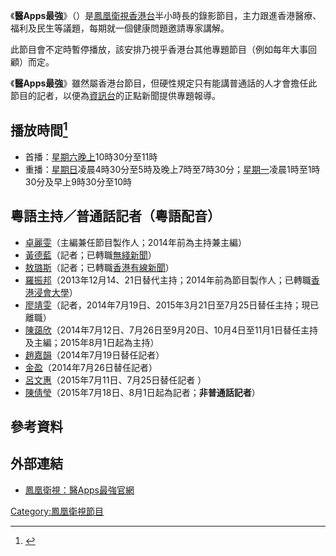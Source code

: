 {{newsrelease|醫Apps最強}}
{{refimprove|time=2014-07-08T12:05:53+00:00}}
{{電視節目信息框
| 名稱       = 醫Apps最強<br>{{lang|en|Medi Apps}}
| 圖片       = 醫Apps最強.png
| 圖說       = 《醫Apps最強》片頭
| 類型       = 訪談
| 主持       = [[卓麗雯|卓麗雯]]／[[陳藹欣|陳藹欣]]
| 地區       = {{HKG}}
| 語言       = [[粵語|粵語]]
| 製作人     = [[卓麗雯|卓麗雯]]
| 製作公司   = [[香港|香港]][[鳳凰衛視|鳳凰衛視]]
| 監製       = 董嘉耀、伍淑嫻
| 每集長     = 30分鐘<br>（逢星期六 22:30-23:00）
| 頻道       = [[鳳凰衛視香港台|鳳凰衛視香港台]]
| 視頻制式   = {{lang|en|SDTV 576i}}
| 音頻制式   = 立體聲
| 開始       = 2011年以後
| 結束       = 2016年12月31日<br>（'''並非開台節目'''）
| 官方網站   = http://phtv.ifeng.com/program/apps/
| 製作網站   = http://v.ifeng.com/vlist/tv/yappszq/all/0/1/detail.shtml
}}
{{UTC+8}}
《'''醫Apps最強'''》（{{lang-en|'''Medi Apps'''}}）是[[鳳凰衛視香港台|鳳凰衛視香港台]]半小時長的錄影節目，主力跟進香港醫療、福利及民生等議題，每期就一個健康問題邀請專家講解。

此節目會不定時暫停播放，該安排乃視乎香港台其他專題節目（例如每年大事回顧）而定。

《'''醫Apps最強'''》雖然屬香港台節目，但硬性規定只有能講普通話的人才會擔任此節目的記者，以便為[[鳳凰衛視資訊台|資訊台]]的正點新聞提供專題報導。

==播放時間<ref>{{Cite web |url=http://phtv.ifeng.com/epg/ |title=節目單 |accessdate=2014-07-08 |archive-date=2013-07-14 |archive-url=https://web.archive.org/web/20130714052031/http://phtv.ifeng.com/epg/ |dead-url=yes }}</ref>==
*首播：[[星期六|星期六]][[晚上|晚上]]10時30分至11時
*重播：[[星期日|星期日]]凌晨4時30分至5時及晚上7時至7時30分；[[星期一|星期一]]凌晨1時至1時30分及早上9時30分至10時

==粵語主持／普通話記者（粵語配音）==
*[[卓麗雯|卓麗雯]]（主編兼任節目製作人；2014年前為主持兼主編）
*[[黃德藍|黃德藍]]（記者；已轉職[[無綫新聞|無綫新聞]]）
*[[敖璐斯|敖璐斯]]（記者；已轉職[[香港有線新聞|香港有線新聞]]）
*[[羅振邦_(記者)|羅振邦]]（2013年12月14、21日替代主持；2014年前為節目製作人；已轉職[[香港浸會大學|香港浸會大學]]）
*[[廖靖雯|廖靖雯]]（記者，2014年7月19日、2015年3月21日至7月25日替任主持；現已離職）
*[[陳藹欣|陳藹欣]]（2014年7月12日、7月26日至9月20日、10月4日至11月1日替任主持及主編；2015年8月1日起為主持）
*[[趙嘉韻|趙嘉韻]]（2014年7月19日替任記者）
*[[金盈|金盈]]（2014年7月26日替任記者）
*[[呂文惠|呂文惠]]（2015年7月11日、7月25日替任記者<!--；'''8月1日起於資訊台報道'''-->）
*[[陳倩瑩|陳倩瑩]]（2015年7月18日、8月1日起為記者；'''非普通話記者'''）

==參考資料==
{{Reflist}}

==外部連結==
*[http://phtv.ifeng.com/program/apps/ 鳳凰衛視：醫Apps最強官網]

[[Category:鳳凰衛視節目|Category:鳳凰衛視節目]]